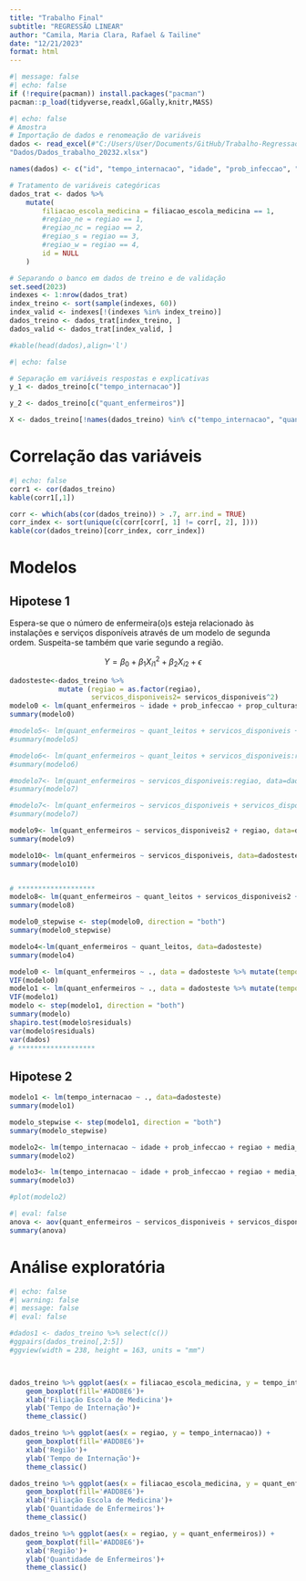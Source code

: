 ```yaml
---
title: "Trabalho Final"
subtitle: "REGRESSÃO LINEAR"
author: "Camila, Maria Clara, Rafael & Tailine"
date: "12/21/2023"
format: html
---
```


```r
#| message: false
#| echo: false
if (!require(pacman)) install.packages("pacman")
pacman::p_load(tidyverse,readxl,GGally,knitr,MASS)
```

```r
#| echo: false
# Amostra
# Importação de dados e renomeação de variáveis
dados <- read_excel(#"C:/Users/User/Documents/GitHub/Trabalho-Regressao_UnB-2023-2/
"Dados/Dados_trabalho_20232.xlsx")

names(dados) <- c("id", "tempo_internacao", "idade", "prob_infeccao", "prop_culturas_rotina", "prop_raio_x_torax_rotina", "quant_leitos", "filiacao_escola_medicina", "regiao", "media_pacientes", "quant_enfermeiros", "servicos_disponiveis")

# Tratamento de variáveis categóricas
dados_trat <- dados %>%
    mutate(
        filiacao_escola_medicina = filiacao_escola_medicina == 1,
        #regiao_ne = regiao == 1,
        #regiao_nc = regiao == 2,
        #regiao_s = regiao == 3,
        #regiao_w = regiao == 4,
        id = NULL
    )

# Separando o banco em dados de treino e de validação
set.seed(2023)
indexes <- 1:nrow(dados_trat)
index_treino <- sort(sample(indexes, 60))
index_valid <- indexes[!(indexes %in% index_treino)]
dados_treino <- dados_trat[index_treino, ]
dados_valid <- dados_trat[index_valid, ]

#kable(head(dados),align='l')
```



```r
#| echo: false

# Separação em variáveis respostas e explicativas
y_1 <- dados_treino[c("tempo_internacao")]

y_2 <- dados_treino[c("quant_enfermeiros")]

X <- dados_treino[!names(dados_treino) %in% c("tempo_internacao", "quant_enfermeiros")]
```


# Correlação das variáveis
```r
#| echo: false
corr1 <- cor(dados_treino)
kable(corr1[,1])
```

```r
corr <- which(abs(cor(dados_treino)) > .7, arr.ind = TRUE)
corr_index <- sort(unique(c(corr[corr[, 1] != corr[, 2], ])))
kable(cor(dados_treino)[corr_index, corr_index])
```


# Modelos
## Hipotese 1
Espera-se	 que	 o	 número	 de	 enfermeira(o)s	 esteja	 relacionado	 às	 instalações e	 serviços	disponíveis	através de	um	modelo	de	segunda	ordem.	Suspeita-se	também	que	varie	segundo	a	região.

$$Y = \beta_0 + \beta_1 X_{i1}^{2} + \beta_2 X_{i2} + \epsilon
$$

```r
dadosteste<-dados_treino %>%
            mutate (regiao = as.factor(regiao),
                    servicos_disponiveis2= servicos_disponiveis^2)
modelo0 <- lm(quant_enfermeiros ~ idade + prob_infeccao + prop_culturas_rotina + prop_raio_x_torax_rotina + quant_leitos + filiacao_escola_medicina + regiao + media_pacientes + servicos_disponiveis, data=dadosteste)
summary(modelo0)

#modelo5<- lm(quant_enfermeiros ~ quant_leitos + servicos_disponiveis + regiao, data=dadosteste)
#summary(modelo5)

#modelo6<- lm(quant_enfermeiros ~ quant_leitos + servicos_disponiveis:regiao, data=dadosteste)
#summary(modelo6)

#modelo7<- lm(quant_enfermeiros ~ servicos_disponiveis:regiao, data=dadosteste)
#summary(modelo7)

#modelo7<- lm(quant_enfermeiros ~ servicos_disponiveis + servicos_disponiveis2 + regiao, data=dadosteste)
#summary(modelo7)

modelo9<- lm(quant_enfermeiros ~ servicos_disponiveis2 + regiao, data=dadosteste)
summary(modelo9)

modelo10<- lm(quant_enfermeiros ~ servicos_disponiveis, data=dadosteste)
summary(modelo10)


# *******************
modelo8<- lm(quant_enfermeiros ~ quant_leitos + servicos_disponiveis2 + servicos_disponiveis:regiao, data=dadosteste)
summary(modelo8)

modelo0_stepwise <- step(modelo0, direction = "both")
summary(modelo0_stepwise)

modelo4<-lm(quant_enfermeiros ~ quant_leitos, data=dadosteste)
summary(modelo4)

modelo0 <- lm(quant_enfermeiros ~ ., data = dadosteste %>% mutate(tempo_internacao = NULL))
VIF(modelo0)
modelo1 <- lm(quant_enfermeiros ~ ., data = dadosteste %>% mutate(tempo_internacao = NULL, quant_leitos = NULL))
VIF(modelo1)
modelo <- step(modelo1, direction = "both")
summary(modelo)
shapiro.test(modelo$residuals)
var(modelo$residuals)
var(dados)
# *******************

```


## Hipotese 2
```r
modelo1 <- lm(tempo_internacao ~ ., data=dadosteste)
summary(modelo1)

modelo_stepwise <- step(modelo1, direction = "both")
summary(modelo_stepwise)

modelo2<- lm(tempo_internacao ~ idade + prob_infeccao + regiao + media_pacientes + quant_enfermeiros, data=dadosteste)
summary(modelo2)

modelo3<- lm(tempo_internacao ~ idade + prob_infeccao + regiao + media_pacientes, data=dadosteste)
summary(modelo3)

#plot(modelo2)
```

```r
#| eval: false
anova <- aov(quant_enfermeiros ~ servicos_disponiveis + servicos_disponiveis**2 + regiao_nc + regiao_ne + regiao_s + regiao_w, data = dados_treino)
summary(anova)
```

# Análise exploratória
```r
#| echo: false
#| warning: false
#| message: false
#| eval: false

#dados1 <- dados_treino %>% select(c())
#ggpairs(dados_treino[,2:5])
#ggview(width = 238, height = 163, units = "mm")



dados_treino %>% ggplot(aes(x = filiacao_escola_medicina, y = tempo_internacao)) +
    geom_boxplot(fill='#ADD8E6')+
    xlab('Filiação Escola de Medicina')+
    ylab('Tempo de Internação')+
    theme_classic()

dados_treino %>% ggplot(aes(x = regiao, y = tempo_internacao)) +
    geom_boxplot(fill='#ADD8E6')+
    xlab('Região')+
    ylab('Tempo de Internação')+
    theme_classic()

dados_treino %>% ggplot(aes(x = filiacao_escola_medicina, y = quant_enfermeiros)) +
    geom_boxplot(fill='#ADD8E6')+
    xlab('Filiação Escola de Medicina')+
    ylab('Quantidade de Enfermeiros')+
    theme_classic()

dados_treino %>% ggplot(aes(x = regiao, y = quant_enfermeiros)) +
    geom_boxplot(fill='#ADD8E6')+
    xlab('Região')+
    ylab('Quantidade de Enfermeiros')+
    theme_classic()

```

